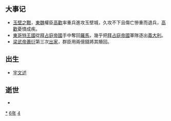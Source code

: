 {{yearTOC|546|南朝梁'''[[大同_(萧衍)|大同]]十二年'''，'''[[中大同|中大同]]元年'''；高昌'''[[章和_(麴堅)|章和]]十六年'''；东魏'''[[武定_(元善見)|武定]]四年'''；西魏'''[[大统_(元宝炬)|大统]]十二年'''；新罗'''[[建元_(新羅法興王)|建元]]十一年'''；万春国'''[[天德_(李賁)|天德]]三年'''}}

== 大事记 ==
*[[玉壁之戰|玉壁之戰]]，[[東魏|東魏]]權臣[[高歡|高歡]]率重兵進攻玉壁城，久攻不下且傷亡慘重而退兵，[[高歡|高歡]]憂憤成疾。
*[[東哥特王國|東哥特王國]]從[[拜占庭帝國|拜占庭帝國]]手中奪回[[羅馬|羅馬]]，幾乎把[[拜占庭帝國|拜占庭帝國]]軍隊逐出[[義大利|義大利]]。
*[[梁武帝|梁武帝]][[蕭衍|蕭衍]]第三次[[出家|出家]]，群臣用兩億錢將其贖回。

== 出生 ==
* [[宇文述|宇文述]]

== 逝世 ==
{{Wikisource year mention}}
*

[[Category:546年|*]]
[[Category:540年代|6年]]
[[Category:6世纪各年|4]]